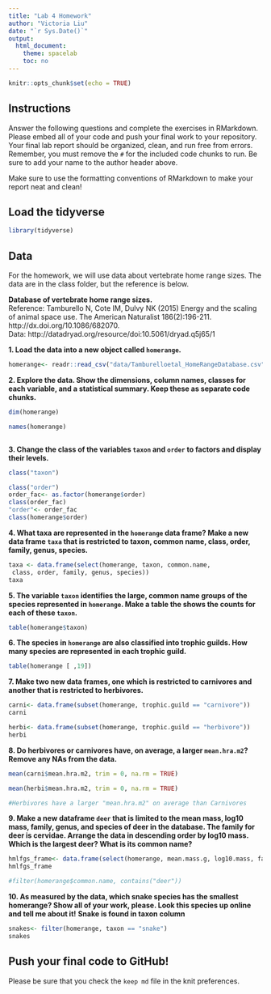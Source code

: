 ```yaml
---
title: "Lab 4 Homework"
author: "Victoria Liu"
date: "`r Sys.Date()`"
output:
  html_document:
    theme: spacelab
    toc: no
---
```


```r
knitr::opts_chunk$set(echo = TRUE)
```

## Instructions
Answer the following questions and complete the exercises in RMarkdown. Please embed all of your code and push your final work to your repository. Your final lab report should be organized, clean, and run free from errors. Remember, you must remove the `#` for the included code chunks to run. Be sure to add your name to the author header above.  

Make sure to use the formatting conventions of RMarkdown to make your report neat and clean!  

## Load the tidyverse
```r
library(tidyverse)
```

## Data
For the homework, we will use data about vertebrate home range sizes. The data are in the class folder, but the reference is below.  

**Database of vertebrate home range sizes.**  
Reference: Tamburello N, Cote IM, Dulvy NK (2015) Energy and the scaling of animal space use. The American Naturalist 186(2):196-211. http://dx.doi.org/10.1086/682070.  
Data: http://datadryad.org/resource/doi:10.5061/dryad.q5j65/1  

**1. Load the data into a new object called `homerange`.**
```r
homerange<- readr::read_csv("data/Tamburelloetal_HomeRangeDatabase.csv")
```


**2. Explore the data. Show the dimensions, column names, classes for each variable, and a statistical summary. Keep these as separate code chunks.**  
```r
dim(homerange)
```
```r
names(homerange)
```
```r

```


**3. Change the class of the variables `taxon` and `order` to factors and display their levels.**  
```r
class("taxon")

```

```r
class("order")
order_fac<- as.factor(homerange$order)
class(order_fac)
"order"<- order_fac
class(homerange$order)
```


**4. What taxa are represented in the `homerange` data frame? Make a new data frame `taxa` that is restricted to taxon, common name, class, order, family, genus, species.**  
```r
taxa <- data.frame(select(homerange, taxon, common.name,
 class, order, family, genus, species))
taxa
```


**5. The variable `taxon` identifies the large, common name groups of the species represented in `homerange`. Make a table the shows the counts for each of these `taxon`.**  
```r
table(homerange$taxon)
```

**6. The species in `homerange` are also classified into trophic guilds. How many species are represented in each trophic guild.**  
```r
table(homerange [ ,19])
```

**7. Make two new data frames, one which is restricted to carnivores and another that is restricted to herbivores.**  
```r
carni<- data.frame(subset(homerange, trophic.guild == "carnivore"))
carni
```
```r
herbi<- data.frame(subset(homerange, trophic.guild == "herbivore"))
herbi
```

**8. Do herbivores or carnivores have, on average, a larger `mean.hra.m2`? Remove any NAs from the data.**  
```r
mean(carni$mean.hra.m2, trim = 0, na.rm = TRUE)
```
```r
mean(herbi$mean.hra.m2, trim = 0, na.rm = TRUE)
```
```r
#Herbivores have a larger "mean.hra.m2" on average than Carnivores
```

**9. Make a new dataframe `deer` that is limited to the mean mass, log10 mass, family, genus, and species of deer in the database. The family for deer is cervidae. Arrange the data in descending order by log10 mass. Which is the largest deer? What is its common name?**  
```r
hmlfgs_frame<- data.frame(select(homerange, mean.mass.g, log10.mass, family, genus, species))
hmlfgs_frame
```
```r
#filter(homerange$common.name, contains("deer"))

```

**10. As measured by the data, which snake species has the smallest homerange? Show all of your work, please. Look this species up online and tell me about it!** **Snake is found in taxon column**    
```r
snakes<- filter(homerange, taxon == "snake")
snakes
```

## Push your final code to GitHub!
Please be sure that you check the `keep md` file in the knit preferences.   